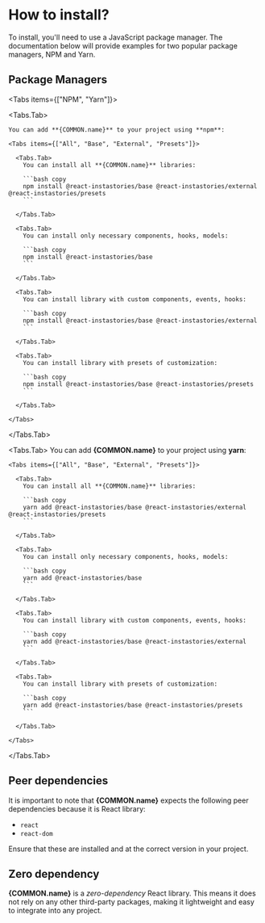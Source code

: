 

# How to install?

To install, you'll need to use a JavaScript package manager.
The documentation below will provide examples for two popular package managers, NPM and Yarn.

## Package Managers

<Tabs items={["NPM", "Yarn"]}>

  <Tabs.Tab>

    You can add **{COMMON.name}** to your project using **npm**:

    <Tabs items={["All", "Base", "External", "Presets"]}>

      <Tabs.Tab>
        You can install all **{COMMON.name}** libraries:

        ```bash copy
        npm install @react-instastories/base @react-instastories/external @react-instastories/presets
        ```

      </Tabs.Tab>

      <Tabs.Tab>
        You can install only necessary components, hooks, models:

        ```bash copy
        npm install @react-instastories/base
        ```

      </Tabs.Tab>

      <Tabs.Tab>
        You can install library with custom components, events, hooks:

        ```bash copy
        npm install @react-instastories/base @react-instastories/external
        ```

      </Tabs.Tab>

      <Tabs.Tab>
        You can install library with presets of customization:

        ```bash copy
        npm install @react-instastories/base @react-instastories/presets
        ```

      </Tabs.Tab>

    </Tabs>

  </Tabs.Tab>

  <Tabs.Tab>
    You can add **{COMMON.name}** to your project using **yarn**:

    <Tabs items={["All", "Base", "External", "Presets"]}>

      <Tabs.Tab>
        You can install all **{COMMON.name}** libraries:

        ```bash copy
        yarn add @react-instastories/base @react-instastories/external @react-instastories/presets
        ```

      </Tabs.Tab>

      <Tabs.Tab>
        You can install only necessary components, hooks, models:

        ```bash copy
        yarn add @react-instastories/base
        ```

      </Tabs.Tab>

      <Tabs.Tab>
        You can install library with custom components, events, hooks:

        ```bash copy
        yarn add @react-instastories/base @react-instastories/external
        ```

      </Tabs.Tab>

      <Tabs.Tab>
        You can install library with presets of customization:

        ```bash copy
        yarn add @react-instastories/base @react-instastories/presets
        ```

      </Tabs.Tab>

    </Tabs>

  </Tabs.Tab>

</Tabs>

## Peer dependencies

It is important to note that **{COMMON.name}** expects the following peer dependencies because it is React library:

- `react`
- `react-dom`

Ensure that these are installed and at the correct version in your project.

## Zero dependency

**{COMMON.name}** is a _zero-dependency_ React library. This means it does not rely on any other third-party packages, making it lightweight and easy to integrate into any project.
